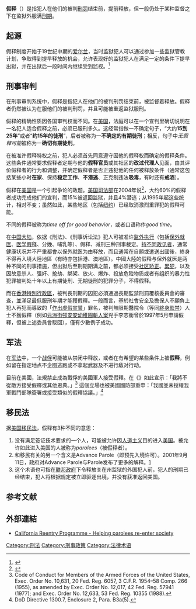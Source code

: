 {{not|保釋}}
{{legal}}
{{globalize}}

'''假释'''（{{lang-en|Parole}}）是指犯人在他们的被判[[刑罚|刑罚]]结束前，提前释放，但一般仍处于某种监督之下在监狱外服满[[有期徒刑|刑期]]。

==起源==
假释制度开始于19世纪中期的[[爱尔兰|爱尔兰]]，当时监狱犯人可以通过参加一些监狱管教计划，争取得到提早释放的机会，允许表现好的监狱犯人在满足一定的条件下提早出狱，并在出狱后一段时间内继续受到监视。<ref>{{Cite web |url=http://www.voanews.com/chinese/archive/2008-02/w2008-02-22-voa62.cfm |title=法律窗口：美国的假释制度 |accessdate=2009-07-28 |archive-date=2009-05-10 |archive-url=https://web.archive.org/web/20090510090222/http://www.voanews.com/chinese/archive/2008-02/w2008-02-22-voa62.cfm |dead-url=no }}</ref> 

== 刑事审判 ==
在刑事审判系统中，假释是指犯人在他们的被判刑罚结束前，被监督着释放。假释者仍然被认为在服他们的被判刑罚，并且可能被重返监狱服刑。

假释的精确性质因各国审判权而不同。在[[美国|美国]]，法庭可以在一个宣判里确切说明在一名犯人适合假释之前，必须已服刑多久。这经常指做一不确定句子，“大约'''15到25年'''”或者“'''约15年的徒刑'''”，后者被称为一'''不确定的有期徒刑'''；相反，句子中''无假释可能''被称为一'''确切有期徒刑'''。

在被准许假释特权之前，犯人必须首先同意遵守因他的假释权而确定的假释条件。这些条件通常要求假释者定期与他的'''假释官员'''或其社区的'''改过代理人'''见面，由其评价假释者的行为和调整，并确定假释者是否正违犯他的任何被释放条件（通常这包括某些小时'''在家'''、保持'''稳定工作'''、'''不潜逃'''、正克制违法'''吸毒'''，有时还有'''戒酒'''）。

假释在[[美国|美国]]是一个引起争论的政题。[[美国司法部|美国司法部]]在2004年说<ref>{{Cite web |url=http://www.ojp.usdoj.gov/bjs/abstract/ppus04.htm |title=美国司法部 "Probation and Parole in the United States, 2004" 文档（PDF） |accessdate=2006-04-27 |archive-date=2006-04-27 |archive-url=https://web.archive.org/web/20060427212222/http://www.ojp.usdoj.gov/bjs/abstract/ppus04.htm |dead-url=no }}</ref>，大约60%的假释者成功完成他们的宣判，而15%被返回监狱，并且4%潜逃；从1995年起这些统计，相对不变；虽然如此，某些地区（包括[[纽约|纽约]]）已经取消激烈重罪犯的假释可能。

不同的假释被称为''time off for good behavior''，或者口语称作''good time''。

在[[中国大陆|中国大陆]]，依据《刑法》、《刑事诉讼法》犯人可被准许[[监外执行|监外执行]]（包括[[保外就医|保外就医]]、[[医学假释|医学假释]]、分娩、哺乳等）、假释、减刑三种刑事裁定。[[持不同政见者|持不同政见者]]，通常健康状况并不严重都會以保外就医为由释放，而且通常在自願或遣送出國後，終身不得再入境大陸地區（有時亦包括港、澳地區）。中國大陸的假释与保外就医是两种不同的刑事措施，但出狱后至刑期期满之前，都必须接受[[社区矫正|社区矫正]]。[[累犯|累犯]]，以及因故意杀人、强奸、抢劫、绑架、放火、爆炸、投放危险物质或者有组织的暴力性犯罪被判处十年以上有期徒刑、无期徒刑的犯罪分子，不得假释。

而在[[香港特別行政區|香港特別行政區]]，被判長刑期的囚犯必須通過長期監禁刑罰覆核委員會的審查，並滿足最低服刑年期才能獲假釋。一般而言，基於社會安全及擔保人不願負上犯人再犯而導致的「[[發假誓|作出虛假宣誓]]」罪名，被判無限期醫院令（等同[[終身監禁|終身監禁]]）人士不獲假釋（例如[[元洲街邨安安幼稚園斬人案|元洲街邨安安幼稚園斬人案]]兇手李志衡曾於1997年5月申請假釋，但被上述委員會駁回），僅有少數例子成功。

==军法==
在[[军法|军法]]中，一个[[战俘|战俘]]可能被从禁闭中释放，或者在有希望的某些条件上被'''假释'''，例如留在指定地点不企图逃跑或不拿起武器及不进行敌对行动。

目前在美國，法規禁止成為戰俘的美國軍人接受假釋。在《{{Tsl|en|Code of the United States Fighting Force|美國作戰部隊法典}}》如此宣示：「我將不從敵方接受假釋或其他恩典。」<ref>Code of Conduct for Members of the Armed Forces of the United States, Exec. Order No. 10,631, 20 Fed. Reg. 6057, 3 C.F.R. 1954–58 Comp. 266 (1955), as amended by Exec. Order No. 12,017, 42 Fed. Reg. 57941 (1977); and Exec. Order No. 12,633, 53 Fed. Reg. 10355 (1988).</ref>
這個立場也被美國國防部重申：「我國並未授權我軍戰鬥部隊簽署或接受類似的假釋協議。」<ref>DoD Directive 1300.7, Enclosure 2, Para. B3a(5).</ref>

== 移民法 ==
据[[美国移民法|美国移民法]]，假释有3种不同的意思：

# 没有满足签证技术要求的一个人，可能被允许因[[人道主义|人道主义]]目的进入[[美国|美国]]。被允许如此进入美国的人被称为'' parolees''（被假释者）。
# 和移民有关的另一个含义是Advance Parole（即预先入境许可）。2001年9月11日，政府对Advance Parole与Parole发布了更多的解释。[https://web.archive.org/web/20050923005211/http://uscis.gov/graphics/publicaffairs/advisories/Advisory.htm]
# 这个术语也可指在[[联邦政府|联邦政府]]下令释放关在州监狱的外国犯人前，犯人的刑期已经结束，犯人将根据规定被立即驱逐出境，并没有获准返回美国。

==参考文献==
{{reflist}}

==外部連結==
* [http://ca-reentry.org/ California Reentry Programme - Helping parolees re-enter society ]{{Wayback|url=http://ca-reentry.org/ |date=20110223041345 }}

{{Authority control}}
[[Category:刑法|Category:刑法]]
[[Category:刑事政策|Category:刑事政策]]
[[Category:法律术语|Category:法律术语]]
